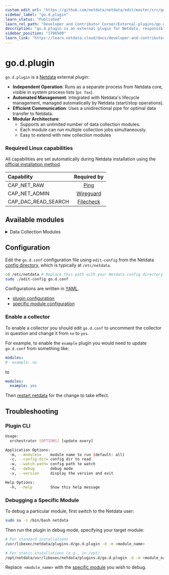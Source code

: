 ```yaml
---
custom_edit_url: "https://github.com/netdata/netdata/edit/master/src/go/plugin/go.d/README.md"
sidebar_label: "go.d.plugin"
learn_status: "Published"
learn_rel_path: "Developer and Contributor Corner/External-plugins/go.d.plugin"
description: "go.d.plugin is an external plugin for Netdata, responsible for running individual data collectors written in Go."
sidebar_position: "1706500"
learn_link: "https://learn.netdata.cloud/docs/developer-and-contributor-corner/external-plugins/go.d.plugin/go.d.plugin"
---
```


# go.d.plugin

`go.d.plugin` is a [Netdata](https://github.com/netdata/netdata) external plugin:

- **Independent Operation**: Runs as a separate process from Netdata core, visible in system process lists (`ps fax`).
- **Automated Management**: Integrated with Netdata's lifecycle management, managed automatically by Netdata (start/stop operations).
- **Efficient Communication**: Uses a unidirectional pipe for optimal data transfer to Netdata.
- **Modular Architecture**:
    - Supports an unlimited number of data collection modules.
    - Each module can run multiple collection jobs simultaneously.
    - Easy to extend with new collection modules

### Required Linux capabilities

All capabilities are set automatically during Netdata installation using the [official installation method](/docs/netdata-agent/installation/linux).

| Capability          |                                                Required by                                                |
|:--------------------|:---------------------------------------------------------------------------------------------------------:|
| CAP_NET_RAW         |      [Ping](https://github.com/netdata/netdata/tree/master/src/go/plugin/go.d/collector/ping#readme)      |
| CAP_NET_ADMIN       | [Wireguard](https://github.com/netdata/netdata/tree/master/src/go/plugin/go.d/collector/wireguard#readme) |
| CAP_DAC_READ_SEARCH | [Filecheck](https://github.com/netdata/netdata/tree/master/src/go/plugin/go.d/collector/filecheck#readme) |

## Available modules

<details>
<summary>Data Collection Modules</summary>

| Name                                                                                                                 |           Monitors            |
|:---------------------------------------------------------------------------------------------------------------------|:-----------------------------:|
| [adaptec_raid](https://github.com/netdata/netdata/tree/master/src/go/plugin/go.d/collector/adaptecraid)              |     Adaptec Hardware RAID     |
| [activemq](https://github.com/netdata/netdata/tree/master/src/go/plugin/go.d/collector/activemq)                     |           ActiveMQ            |
| [ap](https://github.com/netdata/netdata/tree/master/src/go/plugin/go.d/collector/ap)                                 |          Wireless AP          |
| [apache](https://github.com/netdata/netdata/tree/master/src/go/plugin/go.d/collector/apache)                         |            Apache             |
| [apcupsd](https://github.com/netdata/netdata/tree/master/src/go/plugin/go.d/collector/apcupsd)                       |           UPS (APC)           |
| [beanstalk](https://github.com/netdata/netdata/tree/master/src/go/plugin/go.d/collector/beanstalk)                   |           Beanstalk           |
| [bind](https://github.com/netdata/netdata/tree/master/src/go/plugin/go.d/collector/bind)                             |           ISC Bind            |
| [boinc](https://github.com/netdata/netdata/tree/master/src/go/plugin/go.d/collector/boinc)                           |             BOINC             |
| [cassandra](https://github.com/netdata/netdata/tree/master/src/go/plugin/go.d/collector/cassandra)                   |           Cassandra           |
| [ceph](https://github.com/netdata/netdata/tree/master/src/go/plugin/go.d/collector/ceph)                             |             Ceph              |
| [chrony](https://github.com/netdata/netdata/tree/master/src/go/plugin/go.d/collector/chrony)                         |            Chrony             |
| [clickhouse](https://github.com/netdata/netdata/tree/master/src/go/plugin/go.d/collector/clickhouse)                 |          ClickHouse           |
| [cockroachdb](https://github.com/netdata/netdata/tree/master/src/go/plugin/go.d/collector/cockroachdb)               |          CockroachDB          |
| [consul](https://github.com/netdata/netdata/tree/master/src/go/plugin/go.d/collector/consul)                         |            Consul             |
| [coredns](https://github.com/netdata/netdata/tree/master/src/go/plugin/go.d/collector/coredns)                       |            CoreDNS            |
| [couchbase](https://github.com/netdata/netdata/tree/master/src/go/plugin/go.d/collector/couchbase)                   |           Couchbase           |
| [couchdb](https://github.com/netdata/netdata/tree/master/src/go/plugin/go.d/collector/couchdb)                       |            CouchDB            |
| [dmcache](https://github.com/netdata/netdata/tree/master/src/go/plugin/go.d/collector/dmcache)                       |            DMCache            |
| [dnsdist](https://github.com/netdata/netdata/tree/master/src/go/plugin/go.d/collector/dnsdist)                       |            Dnsdist            |
| [dnsmasq](https://github.com/netdata/netdata/tree/master/src/go/plugin/go.d/collector/dnsmasq)                       |     Dnsmasq DNS Forwarder     |
| [dnsmasq_dhcp](https://github.com/netdata/netdata/tree/master/src/go/plugin/go.d/collector/dnsmasq_dhcp)             |         Dnsmasq DHCP          |
| [dns_query](https://github.com/netdata/netdata/tree/master/src/go/plugin/go.d/collector/dnsquery)                    |         DNS Query RTT         |
| [docker](https://github.com/netdata/netdata/tree/master/src/go/plugin/go.d/collector/docker)                         |         Docker Engine         |
| [docker_engine](https://github.com/netdata/netdata/tree/master/src/go/plugin/go.d/collector/docker_engine)           |         Docker Engine         |
| [dockerhub](https://github.com/netdata/netdata/tree/master/src/go/plugin/go.d/collector/dockerhub)                   |          Docker Hub           |
| [dovecot](https://github.com/netdata/netdata/tree/master/src/go/plugin/go.d/collector/dovecot)                       |            Dovecot            |
| [elasticsearch](https://github.com/netdata/netdata/tree/master/src/go/plugin/go.d/collector/elasticsearch)           |   Elasticsearch/OpenSearch    |
| [envoy](https://github.com/netdata/netdata/tree/master/src/go/plugin/go.d/collector/envoy)                           |             Envoy             |
| [exim](https://github.com/netdata/netdata/tree/master/src/go/plugin/go.d/collector/exim)                             |             Exim              |
| [fail2ban](https://github.com/netdata/netdata/tree/master/src/go/plugin/go.d/collector/fail2ban)                     |        Fail2Ban Jails         |
| [filecheck](https://github.com/netdata/netdata/tree/master/src/go/plugin/go.d/collector/filecheck)                   |     Files and Directories     |
| [fluentd](https://github.com/netdata/netdata/tree/master/src/go/plugin/go.d/collector/fluentd)                       |            Fluentd            |
| [freeradius](https://github.com/netdata/netdata/tree/master/src/go/plugin/go.d/collector/freeradius)                 |          FreeRADIUS           |
| [gearman](https://github.com/netdata/netdata/tree/master/src/go/plugin/go.d/collector/gearman)                       |            Gearman            |
| [haproxy](https://github.com/netdata/netdata/tree/master/src/go/plugin/go.d/collector/haproxy)                       |            HAProxy            |
| [hddtemp](https://github.com/netdata/netdata/tree/master/src/go/plugin/go.d/collector/hddtemp)                       |       Disks temperature       |
| [hdfs](https://github.com/netdata/netdata/tree/master/src/go/plugin/go.d/collector/hdfs)                             |             HDFS              |
| [hpssa](https://github.com/netdata/netdata/tree/master/src/go/plugin/go.d/collector/hpssa)                           |        HPE Smart Array        |
| [httpcheck](https://github.com/netdata/netdata/tree/master/src/go/plugin/go.d/collector/httpcheck)                   |       Any HTTP Endpoint       |
| [icecast](https://github.com/netdata/netdata/tree/master/src/go/plugin/go.d/collector/icecast)                       |            Icecast            |
| [intelgpu](https://github.com/netdata/netdata/tree/master/src/go/plugin/go.d/collector/intelgpu)                     |     Intel integrated GPU      |
| [ipfs](https://github.com/netdata/netdata/tree/master/src/go/plugin/go.d/collector/ipfs)                             |             IPFS              |
| [isc_dhcpd](https://github.com/netdata/netdata/tree/master/src/go/plugin/go.d/collector/isc_dhcpd)                   |           ISC DHCP            |
| [k8s_kubelet](https://github.com/netdata/netdata/tree/master/src/go/plugin/go.d/collector/k8s_kubelet)               |            Kubelet            |
| [k8s_kubeproxy](https://github.com/netdata/netdata/tree/master/src/go/plugin/go.d/collector/k8s_kubeproxy)           |          Kube-proxy           |
| [k8s_state](https://github.com/netdata/netdata/tree/master/src/go/plugin/go.d/collector/k8s_state)                   |   Kubernetes cluster state    |
| [lighttpd](https://github.com/netdata/netdata/tree/master/src/go/plugin/go.d/collector/lighttpd)                     |           Lighttpd            |
| [litespeed](https://github.com/netdata/netdata/tree/master/src/go/plugin/go.d/collector/litespeed)                   |           Litespeed           |
| [logind](https://github.com/netdata/netdata/tree/master/src/go/plugin/go.d/collector/logind)                         |        systemd-logind         |
| [logstash](https://github.com/netdata/netdata/tree/master/src/go/plugin/go.d/collector/logstash)                     |           Logstash            |
| [lvm](https://github.com/netdata/netdata/tree/master/src/go/plugin/go.d/collector/lvm)                               |      LVM logical volumes      |
| [maxscale](https://github.com/netdata/netdata/tree/master/src/go/plugin/go.d/collector/maxscale)                     |           MaxScale            |
| [megacli](https://github.com/netdata/netdata/tree/master/src/go/plugin/go.d/collector/megacli)                       |     MegaCli Hardware Raid     |
| [memcached](https://github.com/netdata/netdata/tree/master/src/go/plugin/go.d/collector/memcached)                   |           Memcached           |
| [mongoDB](https://github.com/netdata/netdata/tree/master/src/go/plugin/go.d/collector/mongodb)                       |            MongoDB            |
| [monit](https://github.com/netdata/netdata/tree/master/src/go/plugin/go.d/collector/monit)                           |             Monit             |
| [mysql](https://github.com/netdata/netdata/tree/master/src/go/plugin/go.d/collector/mysql)                           |             MySQL             |
| [nats](https://github.com/netdata/netdata/tree/master/src/go/plugin/go.d/collector/nats)                             |             NATS              |
| [nginx](https://github.com/netdata/netdata/tree/master/src/go/plugin/go.d/collector/nginx)                           |             NGINX             |
| [nginxplus](https://github.com/netdata/netdata/tree/master/src/go/plugin/go.d/collector/nginxplus)                   |          NGINX Plus           |
| [nginxunit](https://github.com/netdata/netdata/tree/master/src/go/plugin/go.d/collector/nginxunit)                   |          NGINX Unit           |
| [nginxvts](https://github.com/netdata/netdata/tree/master/src/go/plugin/go.d/collector/nginxvts)                     |           NGINX VTS           |
| [nsd](https://github.com/netdata/netdata/tree/master/src/go/plugin/go.d/collector/nsd)                               |       NSD (NLnet Labs)        |
| [ntpd](https://github.com/netdata/netdata/tree/master/src/go/plugin/go.d/collector/ntpd)                             |          NTP daemon           |
| [nvidia_smi](https://github.com/netdata/netdata/tree/master/src/go/plugin/go.d/collector/nvidia_smi)                 |          Nvidia SMI           |
| [nvme](https://github.com/netdata/netdata/tree/master/src/go/plugin/go.d/collector/nvme)                             |         NVMe devices          |
| [openldap](https://github.com/netdata/netdata/tree/master/src/go/plugin/go.d/collector/openldap)                     |           OpenLDAP            |
| [openvpn](https://github.com/netdata/netdata/tree/master/src/go/plugin/go.d/collector/openvpn)                       |            OpenVPN            |
| [openvpn_status_log](https://github.com/netdata/netdata/tree/master/src/go/plugin/go.d/collector/openvpn_status_log) |            OpenVPN            |
| [pgbouncer](https://github.com/netdata/netdata/tree/master/src/go/plugin/go.d/collector/pgbouncer)                   |           PgBouncer           |
| [oracledb](https://github.com/netdata/netdata/tree/master/src/go/plugin/go.d/collector/oracledb)                     |           Oracle DB           |
| [phpdaemon](https://github.com/netdata/netdata/tree/master/src/go/plugin/go.d/collector/phpdaemon)                   |           phpDaemon           |
| [phpfpm](https://github.com/netdata/netdata/tree/master/src/go/plugin/go.d/collector/phpfpm)                         |            PHP-FPM            |
| [pihole](https://github.com/netdata/netdata/tree/master/src/go/plugin/go.d/collector/pihole)                         |            Pi-hole            |
| [pika](https://github.com/netdata/netdata/tree/master/src/go/plugin/go.d/collector/pika)                             |             Pika              |
| [ping](https://github.com/netdata/netdata/tree/master/src/go/plugin/go.d/collector/ping)                             |       Any network host        |
| [prometheus](https://github.com/netdata/netdata/tree/master/src/go/plugin/go.d/collector/prometheus)                 |    Any Prometheus Endpoint    |
| [portcheck](https://github.com/netdata/netdata/tree/master/src/go/plugin/go.d/collector/portcheck)                   |       Any TCP Endpoint        |
| [postgres](https://github.com/netdata/netdata/tree/master/src/go/plugin/go.d/collector/postgres)                     |          PostgreSQL           |
| [postfix](https://github.com/netdata/netdata/tree/master/src/go/plugin/go.d/collector/postfix)                       |            Postfix            |
| [powerdns](https://github.com/netdata/netdata/tree/master/src/go/plugin/go.d/collector/powerdns)                     | PowerDNS Authoritative Server |
| [powerdns_recursor](https://github.com/netdata/netdata/tree/master/src/go/plugin/go.d/collector/powerdns_recursor)   |       PowerDNS Recursor       |
| [proxysql](https://github.com/netdata/netdata/tree/master/src/go/plugin/go.d/collector/proxysql)                     |           ProxySQL            |
| [pulsar](https://github.com/netdata/netdata/tree/master/src/go/plugin/go.d/collector/pulsar)                         |         Apache Pulsar         |
| [puppet](https://github.com/netdata/netdata/tree/master/src/go/plugin/go.d/collector/puppet)                         |            Puppet             |
| [rabbitmq](https://github.com/netdata/netdata/tree/master/src/go/plugin/go.d/collector/rabbitmq)                     |           RabbitMQ            |
| [redis](https://github.com/netdata/netdata/tree/master/src/go/plugin/go.d/collector/redis)                           |             Redis             |
| [rethinkdb](https://github.com/netdata/netdata/tree/master/src/go/plugin/go.d/collector/rethinkdb)                   |           RethinkDB           |
| [riakkv](https://github.com/netdata/netdata/tree/master/src/go/plugin/go.d/collector/riakkv)                         |            Riak KV            |
| [rspamd](https://github.com/netdata/netdata/tree/master/src/go/plugin/go.d/collector/rspamd)                         |            Rspamd             |
| [samba](https://github.com/netdata/netdata/tree/master/src/go/plugin/go.d/collector/samba)                           |             Samba             |
| [scaleio](https://github.com/netdata/netdata/tree/master/src/go/plugin/go.d/collector/scaleio)                       |       Dell EMC ScaleIO        |
| [sensors](https://github.com/netdata/netdata/tree/master/src/go/plugin/go.d/collector/sensors)                       |       Hardware Sensors        |
| [SNMP](https://github.com/netdata/netdata/blob/master/src/go/plugin/go.d/collector/snmp)                             |             SNMP              |
| [squid](https://github.com/netdata/netdata/tree/master/src/go/plugin/go.d/collector/squid)                           |             Squid             |
| [squidlog](https://github.com/netdata/netdata/tree/master/src/go/plugin/go.d/collector/squidlog)                     |             Squid             |
| [smartctl](https://github.com/netdata/netdata/tree/master/src/go/plugin/go.d/collector/smartctl)                     |   S.M.A.R.T Storage Devices   |
| [spigotmc](https://github.com/netdata/netdata/tree/master/src/go/plugin/go.d/collector/spigotmc)                     |           SpigotMC            |
| [storcli](https://github.com/netdata/netdata/tree/master/src/go/plugin/go.d/collector/storcli)                       |    Broadcom Hardware RAID     |
| [supervisord](https://github.com/netdata/netdata/tree/master/src/go/plugin/go.d/collector/supervisord)               |          Supervisor           |
| [systemdunits](https://github.com/netdata/netdata/tree/master/src/go/plugin/go.d/collector/systemdunits)             |      Systemd unit state       |
| [tengine](https://github.com/netdata/netdata/tree/master/src/go/plugin/go.d/collector/tengine)                       |            Tengine            |
| [tomcat](https://github.com/netdata/netdata/tree/master/src/go/plugin/go.d/collector/tomcat)                         |            Tomcat             |
| [tor](https://github.com/netdata/netdata/tree/master/src/go/plugin/go.d/collector/tor)                               |              Tor              |
| [traefik](https://github.com/netdata/netdata/tree/master/src/go/plugin/go.d/collector/traefik)                       |            Traefik            |
| [typesense](https://github.com/netdata/netdata/tree/master/src/go/plugin/go.d/collector/typesense)                   |           Typesense           |
| [unbound](https://github.com/netdata/netdata/tree/master/src/go/plugin/go.d/collector/unbound)                       |            Unbound            |
| [upsd](https://github.com/netdata/netdata/tree/master/src/go/plugin/go.d/collector/upsd)                             |          UPSd (Nut)           |
| [uwsgi](https://github.com/netdata/netdata/tree/master/src/go/plugin/go.d/collector/uwsgi)                           |             uWSGI             |
| [varnish](https://github.com/netdata/netdata/tree/master/src/go/plugin/go.d/collector/varnish)                       |            Varnish            |
| [vcsa](https://github.com/netdata/netdata/tree/master/src/go/plugin/go.d/collector/vcsa)                             |   vCenter Server Appliance    |
| [vernemq](https://github.com/netdata/netdata/tree/master/src/go/plugin/go.d/collector/vernemq)                       |            VerneMQ            |
| [vsphere](https://github.com/netdata/netdata/tree/master/src/go/plugin/go.d/collector/vsphere)                       |     VMware vCenter Server     |
| [w1sensor](https://github.com/netdata/netdata/tree/master/src/go/plugin/go.d/collector/w1sensor)                     |        1-Wire Sensors         |
| [web_log](https://github.com/netdata/netdata/tree/master/src/go/plugin/go.d/collector/weblog)                        |         Apache/NGINX          |
| [wireguard](https://github.com/netdata/netdata/tree/master/src/go/plugin/go.d/collector/wireguard)                   |           WireGuard           |
| [whoisquery](https://github.com/netdata/netdata/tree/master/src/go/plugin/go.d/collector/whoisquery)                 |         Domain Expiry         |
| [x509check](https://github.com/netdata/netdata/tree/master/src/go/plugin/go.d/collector/x509check)                   |     Digital Certificates      |
| [yugabytedb](https://github.com/netdata/netdata/tree/master/src/go/plugin/go.d/collector/yugabytedb)                 |          YugabyteDB           |
| [zfspool](https://github.com/netdata/netdata/tree/master/src/go/plugin/go.d/collector/zfspool)                       |           ZFS Pools           |
| [zookeeper](https://github.com/netdata/netdata/tree/master/src/go/plugin/go.d/collector/zookeeper)                   |           ZooKeeper           |

</details>

## Configuration

Edit the `go.d.conf` configuration file using `edit-config` from the
Netdata [config directory](/docs/netdata-agent/configuration#the-netdata-config-directory),
which is typically at `/etc/netdata`.

```bash
cd /etc/netdata # Replace this path with your Netdata config directory
sudo ./edit-config go.d.conf
```

Configurations are written in [YAML](http://yaml.org/).

- [plugin configuration](https://github.com/netdata/netdata/blob/master/src/go/plugin/go.d/config/go.d.conf)
- [specific module configuration](https://github.com/netdata/netdata/tree/master/src/go/plugin/go.d/config/go.d)

### Enable a collector

To enable a collector you should edit `go.d.conf` to uncomment the collector in question and change it from `no`
to `yes`.

For example, to enable the `example` plugin you would need to update `go.d.conf` from something like:

```yaml
modules:
#  example: no 
```

to

```yaml
modules:
  example: yes
```

Then [restart netdata](/docs/netdata-agent/maintenance/service-control) for the change to take effect.

## Troubleshooting

### Plugin CLI

```sh
Usage:
  orchestrator [OPTIONS] [update every]

Application Options:
  -m, --modules=    module name to run (default: all)
  -c, --config-dir= config dir to read
  -w, --watch-path= config path to watch
  -d, --debug       debug mode
  -v, --version     display the version and exit

Help Options:
  -h, --help        Show this help message
```

### Debugging a Specific Module

To debug a particular module, first switch to the Netdata user:

```bash
sudo su -s /bin/bash netdata
```

Then run the plugin in debug mode, specifying your target module:

```bash
# For standard installations
/usr/libexec/netdata/plugins.d/go.d.plugin -d -m <module_name>

# For static installations (e.g., in /opt)
/opt/netdata/usr/libexec/netdata/plugins.d/go.d.plugin -d -m <module_name>
```

Replace` <module_name>` with the [specific module](#available-modules) you wish to debug.
